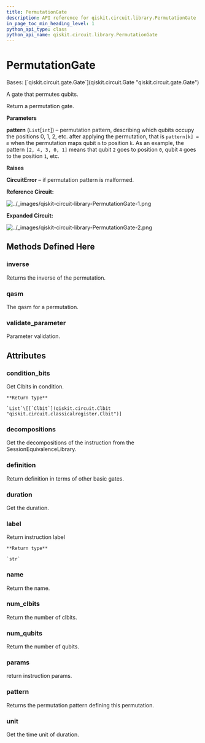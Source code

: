 ```yaml
---
title: PermutationGate
description: API reference for qiskit.circuit.library.PermutationGate
in_page_toc_min_heading_level: 1
python_api_type: class
python_api_name: qiskit.circuit.library.PermutationGate
---
```


# PermutationGate

<Class id="qiskit.circuit.library.PermutationGate" isDedicatedPage={true} github="https://github.com/qiskit/qiskit/tree/stable/0.23/qiskit/circuit/library/generalized_gates/permutation.py" signature="PermutationGate(pattern)" modifiers="class">
  Bases: [`qiskit.circuit.gate.Gate`](qiskit.circuit.Gate "qiskit.circuit.gate.Gate")

  A gate that permutes qubits.

  Return a permutation gate.

  **Parameters**

  **pattern** (`List`\[`int`]) – permutation pattern, describing which qubits occupy the positions 0, 1, 2, etc. after applying the permutation, that is `pattern[k] = m` when the permutation maps qubit `m` to position `k`. As an example, the pattern `[2, 4, 3, 0, 1]` means that qubit `2` goes to position `0`, qubit `4` goes to the position `1`, etc.

  **Raises**

  **CircuitError** – if permutation pattern is malformed.

  **Reference Circuit:**

  ![../\_images/qiskit-circuit-library-PermutationGate-1.png](/images/api/qiskit/0.41/qiskit-circuit-library-PermutationGate-1.png)

  **Expanded Circuit:**

  ![../\_images/qiskit-circuit-library-PermutationGate-2.png](/images/api/qiskit/0.41/qiskit-circuit-library-PermutationGate-2.png)

  ## Methods Defined Here

  <span id="qiskit-circuit-library-permutationgate-inverse" />

  ### inverse

  <Function id="qiskit.circuit.library.PermutationGate.inverse" signature="PermutationGate.inverse()">
    Returns the inverse of the permutation.
  </Function>

  <span id="qiskit-circuit-library-permutationgate-qasm" />

  ### qasm

  <Function id="qiskit.circuit.library.PermutationGate.qasm" signature="PermutationGate.qasm()">
    The qasm for a permutation.
  </Function>

  <span id="qiskit-circuit-library-permutationgate-validate-parameter" />

  ### validate\_parameter

  <Function id="qiskit.circuit.library.PermutationGate.validate_parameter" signature="PermutationGate.validate_parameter(parameter)">
    Parameter validation.
  </Function>

  ## Attributes

  ### condition\_bits

  <Attribute id="qiskit.circuit.library.PermutationGate.condition_bits">
    Get Clbits in condition.

    **Return type**

    `List`\[[`Clbit`](qiskit.circuit.Clbit "qiskit.circuit.classicalregister.Clbit")]
  </Attribute>

  ### decompositions

  <Attribute id="qiskit.circuit.library.PermutationGate.decompositions">
    Get the decompositions of the instruction from the SessionEquivalenceLibrary.
  </Attribute>

  ### definition

  <Attribute id="qiskit.circuit.library.PermutationGate.definition">
    Return definition in terms of other basic gates.
  </Attribute>

  ### duration

  <Attribute id="qiskit.circuit.library.PermutationGate.duration">
    Get the duration.
  </Attribute>

  ### label

  <Attribute id="qiskit.circuit.library.PermutationGate.label">
    Return instruction label

    **Return type**

    `str`
  </Attribute>

  ### name

  <Attribute id="qiskit.circuit.library.PermutationGate.name">
    Return the name.
  </Attribute>

  ### num\_clbits

  <Attribute id="qiskit.circuit.library.PermutationGate.num_clbits">
    Return the number of clbits.
  </Attribute>

  ### num\_qubits

  <Attribute id="qiskit.circuit.library.PermutationGate.num_qubits">
    Return the number of qubits.
  </Attribute>

  ### params

  <Attribute id="qiskit.circuit.library.PermutationGate.params">
    return instruction params.
  </Attribute>

  ### pattern

  <Attribute id="qiskit.circuit.library.PermutationGate.pattern">
    Returns the permutation pattern defining this permutation.
  </Attribute>

  ### unit

  <Attribute id="qiskit.circuit.library.PermutationGate.unit">
    Get the time unit of duration.
  </Attribute>
</Class>

